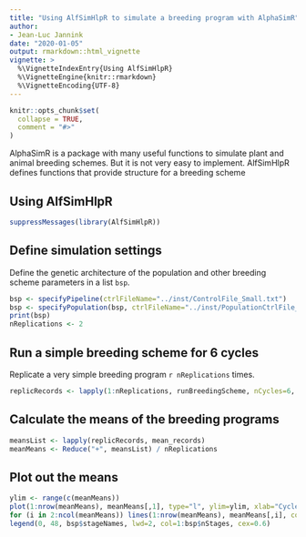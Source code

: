 ```yaml
---
title: "Using AlfSimHlpR to simulate a breeding program with AlphaSimR"
author: 
- Jean-Luc Jannink
date: "2020-01-05"
output: rmarkdown::html_vignette
vignette: >
  %\VignetteIndexEntry{Using AlfSimHlpR}
  %\VignetteEngine{knitr::rmarkdown}
  %\VignetteEncoding{UTF-8}
---
```


```r
knitr::opts_chunk$set(
  collapse = TRUE,
  comment = "#>"
)
```

AlphaSimR is a package with many useful functions to simulate plant and animal breeding schemes. But it is not very easy to implement. AlfSimHlpR defines functions that provide structure for a breeding scheme 

## Using AlfSimHlpR

```r
suppressMessages(library(AlfSimHlpR))
```

## Define simulation settings

Define the genetic architecture of the population and other breeding scheme parameters in a list `bsp`.

```r
bsp <- specifyPipeline(ctrlFileName="../inst/ControlFile_Small.txt")
bsp <- specifyPopulation(bsp, ctrlFileName="../inst/PopulationCtrlFile_Small.txt")
print(bsp)
nReplications <- 2
```

## Run a simple breeding scheme for 6 cycles

Replicate a very simple breeding program `r nReplications` times. 
```r
replicRecords <- lapply(1:nReplications, runBreedingScheme, nCycles=6, initializeFunc=initFuncADChk, productPipeline=prodPipeFncChk, populationImprovement=popImprov1, bsp)
```

## Calculate the means of the breeding programs

```r
meansList <- lapply(replicRecords, mean_records)
meanMeans <- Reduce("+", meansList) / nReplications
```

## Plot out the means

```r
ylim <- range(c(meanMeans))
plot(1:nrow(meanMeans), meanMeans[,1], type="l", ylim=ylim, xlab="Cycle", ylab="Pop mean", xlim=c(0,nrow(meanMeans)))
for (i in 2:ncol(meanMeans)) lines(1:nrow(meanMeans), meanMeans[,i], col=i)
legend(0, 48, bsp$stageNames, lwd=2, col=1:bsp$nStages, cex=0.6)
```
